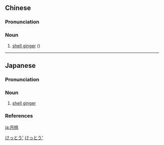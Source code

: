 ==Chinese==
{{zh-forms}}
{{wikipedia|lang=zh}}

===Pronunciation===
{{zh-pron
|m=yuètáo,er=y
|mn=goe̍h-thô/ge̍h-thô
|cat=n
}}

===Noun===
{{zh-noun}}

# [[shell ginger]] ({{taxlink|Alpinia zerumbet|species|noshow=1}})

{{zh-cat|Ginger family plants}}

----

==Japanese==
{{wikipedia|lang=ja}}
{{ja-kanjitab|げつ|k1=げっ|とう|yomi=o}}

===Pronunciation===
{{ja-pron|yomi=kanon|げっとう|acc=0|acc_ref=DJR}}

===Noun===
{{ja-noun|げっとう|ゲットウ|hhira=げったう}}

# [[shell ginger]]

===References===
<references/>

[[Category:ja:Ginger family plants|けっとう']]
[[Category:ja:Flowers|けっとう']]

[[ja:月桃]]